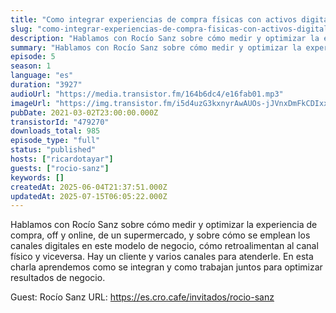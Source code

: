 ```yaml
---
title: "Como integrar experiencias de compra físicas con activos digitales. Así lo hacen los supermercados, con Rocío Sanz"
slug: "como-integrar-experiencias-de-compra-fisicas-con-activos-digitales-supermercados-con-rocio-sanz"
description: "Hablamos con Rocío Sanz sobre cómo medir y optimizar la experiencia de compra, off y online, de un supermercado, y sobre cómo se emplean los canales digitales en este modelo de negocio, cómo retroalimentan al canal físico y viceversa. Hay un cliente y varios canales para atenderle. En esta charla aprendemos como se integran y como trabajan juntos para optimizar resultados de negocio.\n\nGuest: Rocío Sanz\nURL: https://es.cro.cafe/invitados/rocio-sanz"
summary: "Hablamos con Rocío Sanz sobre cómo medir y optimizar la experiencia de compra, off y online, de un supermercado, y sobre cómo se emplean los canales digitales en este modelo de negocio, cómo retroalimentan al canal físico y viceversa. Hay un cliente y varios canales para atenderle. En esta charla aprendemos como se integran y como trabajan juntos para optimizar resultados de negocio."
episode: 5
season: 1
language: "es"
duration: "3927"
audioUrl: "https://media.transistor.fm/164b6dc4/e16fab01.mp3"
imageUrl: "https://img.transistor.fm/i5d4uzG3kxnyrAwAUOs-jJVnxDmFkCDIxxWqLIlw4wE/rs:fill:3000:3000:1/q:60/aHR0cHM6Ly9pbWct/dXBsb2FkLXByb2R1/Y3Rpb24udHJhbnNp/c3Rvci5mbS82Mzhm/NjhhNGRkZTIzYzBh/YTc3ZDU4OTY1OWVi/NDk4OS5qcGVn.webp"
pubDate: 2021-03-02T23:00:00.000Z
transistorId: "479270"
downloads_total: 985
episode_type: "full"
status: "published"
hosts: ["ricardotayar"]
guests: ["rocio-sanz"]
keywords: []
createdAt: 2025-06-04T21:37:51.000Z
updatedAt: 2025-07-15T06:05:22.000Z
---
```


Hablamos con Rocío Sanz sobre cómo medir y optimizar la experiencia de compra, off y online, de un supermercado, y sobre cómo se emplean los canales digitales en este modelo de negocio, cómo retroalimentan al canal físico y viceversa. Hay un cliente y varios canales para atenderle. En esta charla aprendemos como se integran y como trabajan juntos para optimizar resultados de negocio.

Guest: Rocío Sanz
URL: https://es.cro.cafe/invitados/rocio-sanz
